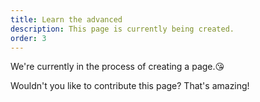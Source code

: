 ```yaml
---
title: Learn the advanced
description: This page is currently being created.
order: 3
---
```


We're currently in the process of creating a page.😘

Wouldn't you like to contribute this page? That's amazing!
